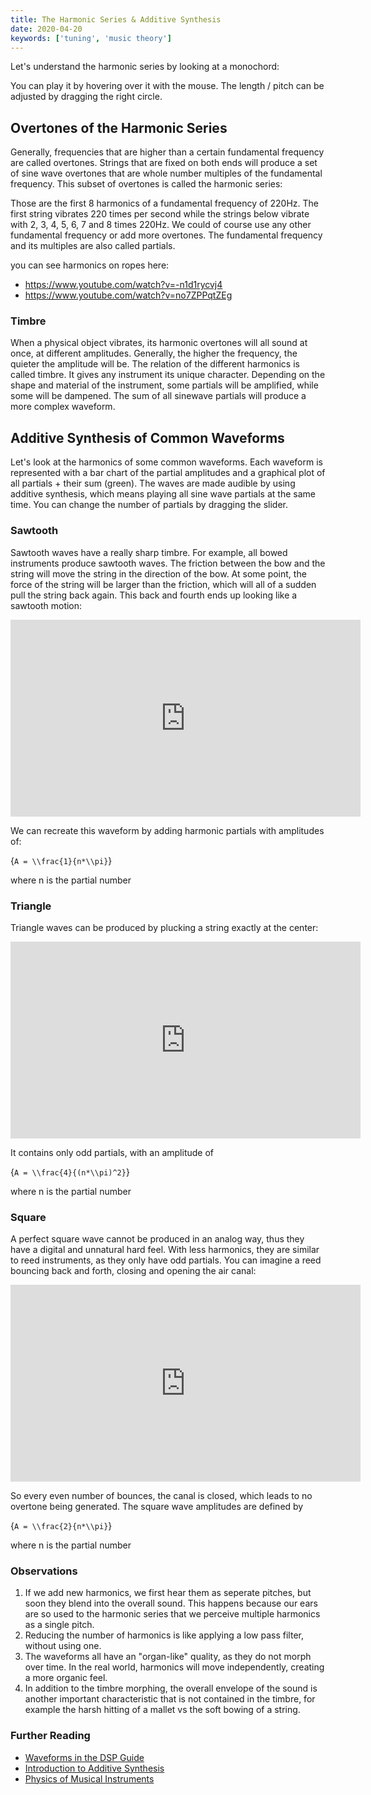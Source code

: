 ```yaml
---
title: The Harmonic Series & Additive Synthesis
date: 2020-04-20
keywords: ['tuning', 'music theory']
---
```



Let's understand the harmonic series by looking at a monochord:

<Monochord draggable={true} />

You can play it by hovering over it with the mouse.
The length / pitch can be adjusted by dragging the right circle.

## Overtones of the Harmonic Series

Generally, frequencies that are higher than a certain fundamental frequency are called overtones.
Strings that are fixed on both ends will produce a set of sine wave overtones that are whole number multiples of the fundamental frequency.
This subset of overtones is called the harmonic series:

<Monochord label={1} harmonic={1} amplitude={1} base={220} />
<Monochord label={2} harmonic={2} amplitude={1} base={220} />
<Monochord label={3} harmonic={3} amplitude={1} base={220} />
<Monochord label={4} harmonic={4} amplitude={1} base={220} />
<Monochord label={5} harmonic={5} amplitude={1} base={220} />
<Monochord label={6} harmonic={6} amplitude={1} base={220} />
<Monochord label={7} harmonic={7} amplitude={1} base={220} />
<Monochord label={8} harmonic={8} amplitude={1} base={220} />

Those are the first 8 harmonics of a fundamental frequency of 220Hz.
The first string vibrates 220 times per second while the strings below vibrate with 2, 3, 4, 5, 6, 7 and 8 times 220Hz.
We could of course use any other fundamental frequency or add more overtones.
The fundamental frequency and its multiples are also called partials.

you can see harmonics on ropes here:

- https://www.youtube.com/watch?v=-n1d1rycvj4
- https://www.youtube.com/watch?v=no7ZPPqtZEg

### Timbre

When a physical object vibrates, its harmonic overtones will all sound at once, at different amplitudes.
Generally, the higher the frequency, the quieter the amplitude will be.
The relation of the different harmonics is called timbre.
It gives any instrument its unique character.
Depending on the shape and material of the instrument, some partials will be amplified, while some will be dampened.
The sum of all sinewave partials will produce a more complex waveform.

## Additive Synthesis of Common Waveforms

Let's look at the harmonics of some common waveforms.
Each waveform is represented with a bar chart of the partial amplitudes and a graphical plot of all partials + their sum (green).
The waves are made audible by using additive synthesis, which means playing all sine wave partials at the same time.
You can change the number of partials by dragging the slider.


### Sawtooth

Sawtooth waves have a really sharp timbre. For example, all bowed instruments produce sawtooth waves.
The friction between the bow and the string will move the string in the direction of the bow.
At some point, the force of the string will be larger than the friction, which will all of a sudden pull the string back again.
This back and fourth ends up looking like a sawtooth motion:

<iframe
  width="560"
  height="315"
  src="https://www.youtube.com/embed/6JeyiM0YNo4"
  frameborder="0"
  allow="accelerometer; autoplay; encrypted-media; gyroscope; picture-in-picture"
  allowfullscreen
></iframe>

We can recreate this waveform by adding harmonic partials with amplitudes of:

<InlineMath>{`A = \\frac{1}{n*\\pi}`}</InlineMath>

where n is the partial number

<Partials generator={Waveform.saw} />

### Triangle

Triangle waves can be produced by plucking a string exactly at the center:

<iframe
  width="560"
  height="315"
  src="https://www.youtube.com/embed/Qr_rxqwc1jE"
  frameborder="0"
  allow="accelerometer; autoplay; encrypted-media; gyroscope; picture-in-picture"
  allowfullscreen
></iframe>

It contains only odd partials, with an amplitude of

<InlineMath>{`A = \\frac{4}{(n*\\pi)^2}`}</InlineMath>

where n is the partial number

<Partials generator={Waveform.triangle} />

### Square

A perfect square wave cannot be produced in an analog way, thus they have a digital and unnatural hard feel.
With less harmonics, they are similar to reed instruments, as they only have odd partials. You can imagine a reed bouncing back and forth, closing and opening the air canal:

<iframe
  width="560"
  height="315"
  src="https://www.youtube.com/embed/UMvuThaOqjw"
  frameborder="0"
  allow="accelerometer; autoplay; encrypted-media; gyroscope; picture-in-picture"
  allowfullscreen
></iframe>

So every even number of bounces, the canal is closed, which leads to no overtone being generated.
The square wave amplitudes are defined by

<InlineMath>{`A = \\frac{2}{n*\\pi}`}</InlineMath>

where n is the partial number

<Partials generator={Waveform.square} />

### Observations

1. If we add new harmonics, we first hear them as seperate pitches, but soon they blend into the overall sound. This happens because our ears are so used to the harmonic series that we perceive multiple harmonics as a single pitch.
2. Reducing the number of harmonics is like applying a low pass filter, without using one.
3. The waveforms all have an "organ-like" quality, as they do not morph over time. In the real world, harmonics will move independently, creating a more organic feel.
4. In addition to the timbre morphing, the overall envelope of the sound is another important characteristic that is not contained in the timbre, for example the harsh hitting of a mallet vs the soft bowing of a string.

### Further Reading

- [Waveforms in the DSP Guide](https://www.dspguide.com/ch13/4.htm)
- [Introduction to Additive Synthesis](https://www.soundonsound.com/techniques/introduction-additive-synthesis)
- [Physics of Musical Instruments](https://www.amazon.de/Physics-Musical-Instruments-Neville-Fletcher/dp/0387983740)
